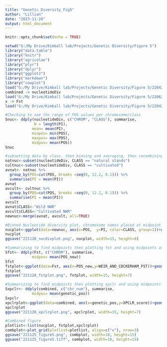 ---
title: "Genetic_Diversity_Fig5"
author: "Lillian"
date: "2023-11-28"
output: html_document
---

```{r setup, include=FALSE}
knitr::opts_chunk$set(echo = TRUE)
```

```{r}
setwd("G:/My Drive/Kimball lab/Projects/Genetic Diversity/Figure 5")
library("data.table")
library("knitr")
library("agricolae")
library("plyr")
library("dplyr")
library("ggplot2")
library("markdown")
library("cowplot")
load("G:/My Drive/Kimball lab/Projects/Genetic Diversity/Figure 5/220420_nucleotide_diversity_data.Rdata")
combined -> nucleotideDiv
load("G:/My Drive/Kimball lab/Projects/Genetic Diversity/Figure 5/220622_Fst_genome-wide_plot_cultivated_vs_natural_stands.Rdata")
x -> Fst
load("G:/My Drive/Kimball lab/Projects/Genetic Diversity/Figure 5/220420_XP-CLR_plotting_data.Rdata")
```

```{r}
#Checking to see the range of POS values per chromosome/class
Snuc<- ddply(nucleotideDiv, c("CHROM", "CLASS"), summarise,
             N = length(PI),
            mean= mean(PI),
            minpos= min(POS),
            maxpos= max(POS),
            midpos= mean(POS))
Snuc
```
```{r}
#subsetting data by class, then binning and averaging, then recombining data into one frame
natnuc<-subset(nucleotideDiv, CLASS == "natural stands")
cultnuc<-subset(nucleotideDiv, CLASS == "cultivated")
avnat<- natnuc %>%
  group_by(POS=cut(POS, breaks =seq(0, 12.2, 0.1))) %>%
  summarise(PI = mean(PI))
avnat
avcult<- cultnuc %>%
  group_by(POS=cut(POS, breaks =seq(0, 12.2, 0.1))) %>%
  summarise(PI = mean(PI))
avcult
avnat$CLASS<-"Wild NWR"
avcult$CLASS<-"Cultivated NWR"
newnuc<-merge(avnat, avcult, all=TRUE)
```
```{r}
#Binned Nucleotide diversity plot, chromosome names placed at midpoint calculated in the summary
nucplot<-ggplot(data=newnuc, aes(x=POS,  y=PI, color=CLASS, group=1))+geom_point()+geom_line()+scale_y_continuous(name="Average Nucleotide Diversity (PI)", breaks= seq(0,0.5, 0.1), limits=c(0,0.5))+scale_color_manual(values=c("maroon","blue3"))+scale_x_discrete(name="Chromosome",breaks=c("(0.4,0.5]","(1.4,1.5]","(2.2,2.3]","(3,3.1]","(3.8,3.9]","(4.8,4.9]","(5.5,5.6]","(6.2,6.3]","(7,7.1]","(8,8.1]","(8.9,9]","(9.7,9.8]","(10.8,10.9]","(11.5,11.6]","(11.7,11.8]","(12,12.1]","(12.1,12.2]"), labels=unique(nucleotideDiv$CHROM))+theme( text=element_text(family='serif'), axis.text.x=element_text(angle=45, vjust=1, hjust=1),axis.title.x=element_text(size=16, margin=margin(t = 15, r = 0, b = 0)), axis.title.y=element_text(size=18,margin=margin(t = 0, r = 15, b = 0)), axis.text=element_text(size=12),panel.background=element_rect(fill="white"),legend.text=element_text(size=14),legend.title=element_blank(), legend.position = "none",panel.border = element_blank(), axis.line = element_line())
nucplot
ggsave("221128_nucdivplot.png", nucplot, width=15, height=8)
```
```{r}
#Summarizing to find midpoints then plotting fst and using midpoints as location for chromosome names
Sfst<- ddply(Fst, c("CHROM"), summarise,
            midpos= mean(POS_new))
Sfst
fstplot<-ggplot(data=Fst, aes(x=POS_new,y=WEIR_AND_COCKERHAM_FST))+geom_point(color=Fst$COL)+scale_x_continuous(name="Chromosome", breaks=Sfst$midpos, labels=Sfst$CHROM, expand=c(0.01,0.01))+scale_y_continuous(name="Weir and Cockerham Fst", breaks=seq(0,0.7,0.1), limits=c(-0.01,0.7), expand=c(0,0))+theme( text=element_text(family='serif'), axis.text.x=element_text(angle=45, vjust=1, hjust=1),axis.title.x=element_text(size=16, margin=margin(t = 15, r = 0, b = 0)), axis.title.y=element_text(size=18,margin=margin(t = 0, r = 15, b = 0)), axis.text=element_text(size=12),panel.background=element_rect(fill="white"),legend.text=element_text(size=14),legend.title=element_blank(),panel.border = element_blank(), axis.line = element_line())
fstplot
ggsave("221128_fstplot.png", fstplot, width=15, height=7)

```
```{r}
#Summarizing to find midpoints then plotting xpclr and using midpoints as location for chromosome names
Sxpclr<- ddply(combined, c("chr_num"), summarise,
            midpos= mean(genetic_pos))
Sxpclr
xpclrplot<-ggplot(data=combined, aes(x=genetic_pos,y=XPCLR_score))+geom_point(color=combined$col)+scale_x_continuous(name="Chromosome", breaks=Sxpclr$midpos, labels=Sfst$CHROM, expand=c(0.01,0.01))+scale_y_continuous(name="XP-CLR Score", breaks=seq(0,100,20), limits=c(-0.01,100), expand=c(0,0))+theme( text=element_text(family='serif'), axis.text.x=element_text(angle=45, vjust=1, hjust=1),axis.title.x=element_text(size=16, margin=margin(t = 15, r = 0, b = 0)), axis.title.y=element_text(size=18,margin=margin(t = 0, r = 15, b = 0)), axis.text=element_text(size=12),panel.background=element_rect(fill="white"),legend.text=element_text(size=14),legend.title=element_blank(),panel.border = element_blank(), axis.line = element_line())
xpclrplot
ggsave("221128_xpclrplot.png", xpclrplot, width=15, height=7)
```
```{r}
#Combined figure
plotlist<-list(nucplot, fstplot,xpclrplot)
combplot<-plot_grid(plotlist=plotlist, align=c("v"), nrow=3)
ggsave("221125_figure5.png", combplot, width=18, height=15)
ggsave("221125_figure5.tiff", combplot, width=18, height=15)


```